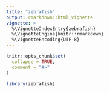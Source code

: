 ```yaml
---
title: "zebrafish"
output: rmarkdown::html_vignette
vignette: >
  %\VignetteIndexEntry{zebrafish}
  %\VignetteEngine{knitr::rmarkdown}
  %\VignetteEncoding{UTF-8}
---
```


```r
knitr::opts_chunk$set(
  collapse = TRUE,
  comment = "#>"
)
```

```r
library(zebrafish)
```

